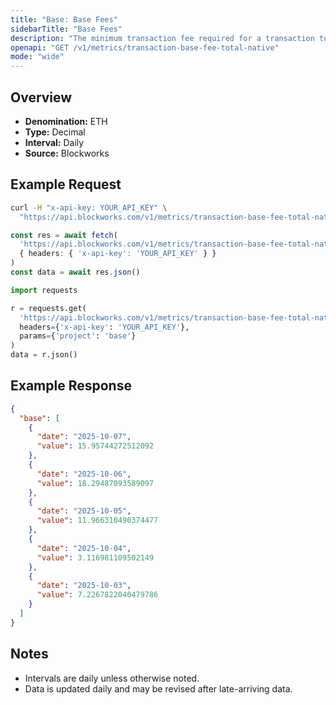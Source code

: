 ```yaml
---
title: "Base: Base Fees"
sidebarTitle: "Base Fees"
description: "The minimum transaction fee required for a transaction to be included in a block"
openapi: "GET /v1/metrics/transaction-base-fee-total-native"
mode: "wide"
---
```


## Overview

- **Denomination:** ETH
- **Type:** Decimal
- **Interval:** Daily
- **Source:** Blockworks

## Example Request

<CodeGroup>

```bash cURL
curl -H "x-api-key: YOUR_API_KEY" \
  "https://api.blockworks.com/v1/metrics/transaction-base-fee-total-native?project=base"
```

```typescript TypeScript
const res = await fetch(
  'https://api.blockworks.com/v1/metrics/transaction-base-fee-total-native?project=base',
  { headers: { 'x-api-key': 'YOUR_API_KEY' } }
)
const data = await res.json()
```

```python Python
import requests

r = requests.get(
  'https://api.blockworks.com/v1/metrics/transaction-base-fee-total-native',
  headers={'x-api-key': 'YOUR_API_KEY'},
  params={'project': 'base'}
)
data = r.json()
```

</CodeGroup>

## Example Response

```json
{
  "base": [
    {
      "date": "2025-10-07",
      "value": 15.95744272512092
    },
    {
      "date": "2025-10-06",
      "value": 18.29487093589097
    },
    {
      "date": "2025-10-05",
      "value": 11.966310490374477
    },
    {
      "date": "2025-10-04",
      "value": 3.116981109502149
    },
    {
      "date": "2025-10-03",
      "value": 7.2267822040479786
    }
  ]
}
```

## Notes
- Intervals are daily unless otherwise noted.
- Data is updated daily and may be revised after late-arriving data.